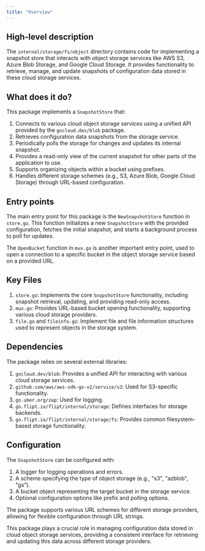```yaml
---
title: "Overview"
---
```


## High-level description
The `internal/storage/fs/object` directory contains code for implementing a snapshot store that interacts with object storage services like AWS S3, Azure Blob Storage, and Google Cloud Storage. It provides functionality to retrieve, manage, and update snapshots of configuration data stored in these cloud storage services.

## What does it do?
This package implements a `SnapshotStore` that:
1. Connects to various cloud object storage services using a unified API provided by the `gocloud.dev/blob` package.
2. Retrieves configuration data snapshots from the storage service.
3. Periodically polls the storage for changes and updates its internal snapshot.
4. Provides a read-only view of the current snapshot for other parts of the application to use.
5. Supports organizing objects within a bucket using prefixes.
6. Handles different storage schemes (e.g., S3, Azure Blob, Google Cloud Storage) through URL-based configuration.

## Entry points
The main entry point for this package is the `NewSnapshotStore` function in `store.go`. This function initializes a new `SnapshotStore` with the provided configuration, fetches the initial snapshot, and starts a background process to poll for updates.

The `OpenBucket` function in `mux.go` is another important entry point, used to open a connection to a specific bucket in the object storage service based on a provided URL.

## Key Files
1. `store.go`: Implements the core `SnapshotStore` functionality, including snapshot retrieval, updating, and providing read-only access.
2. `mux.go`: Provides URL-based bucket opening functionality, supporting various cloud storage providers.
3. `file.go` and `fileinfo.go`: Implement file and file information structures used to represent objects in the storage system.

## Dependencies
The package relies on several external libraries:
1. `gocloud.dev/blob`: Provides a unified API for interacting with various cloud storage services.
2. `github.com/aws/aws-sdk-go-v2/service/s3`: Used for S3-specific functionality.
3. `go.uber.org/zap`: Used for logging.
4. `go.flipt.io/flipt/internal/storage`: Defines interfaces for storage backends.
5. `go.flipt.io/flipt/internal/storage/fs`: Provides common filesystem-based storage functionality.

## Configuration
The `SnapshotStore` can be configured with:
1. A logger for logging operations and errors.
2. A scheme specifying the type of object storage (e.g., "s3", "azblob", "gs").
3. A bucket object representing the target bucket in the storage service.
4. Optional configuration options like prefix and polling options.

The package supports various URL schemes for different storage providers, allowing for flexible configuration through URL strings.

This package plays a crucial role in managing configuration data stored in cloud object storage services, providing a consistent interface for retrieving and updating this data across different storage providers.